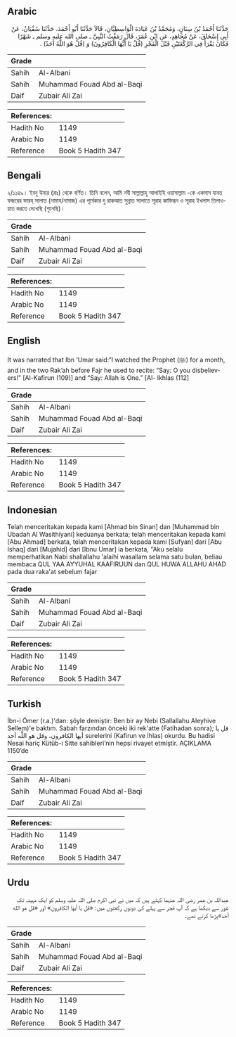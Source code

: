 ## Arabic


<div dir="rtl" lang="ar" style={{fontSize:'larger',backgroundColor:'#f8f9fa',padding:20}}>
حَدَّثَنَا أَحْمَدُ بْنُ سِنَانٍ، وَمُحَمَّدُ بْنُ عَبَادَةَ الْوَاسِطِيَّانِ، قَالاَ حَدَّثَنَا أَبُو أَحْمَدَ، حَدَّثَنَا سُفْيَانُ، عَنْ أَبِي إِسْحَاقَ، عَنْ مُجَاهِدٍ، عَنِ ابْنِ عُمَرَ، قَالَ رَمَقْتُ النَّبِيَّ ـ صلى الله عليه وسلم ـ شَهْرًا فَكَانَ يَقْرَأُ فِي الرَّكْعَتَيْنِ قَبْلَ الْفَجْرِ ‏(قُلْ يَا أَيُّهَا الْكَافِرُونَ)‏ وَ ‏(قُلْ هُوَ اللَّهُ أَحَدٌ)‏ ‏.‏
</div>
<div style={{backgroundColor:'#f8f9fa',padding:20, marginBottom: 10}}><table> <thead> <tr> <th>Grade</th> <th></th> </tr> </thead> <tbody> <tr><td>Sahih</td><td>Al-Albani</td></tr><tr><td>Sahih</td><td>Muhammad Fouad Abd al-Baqi</td></tr><tr><td>Daif</td><td>Zubair Ali Zai</td></tr></tbody></table><table> <thead> <tr> <th>References:</th> <th></th> </tr> </thead> <tbody><tr><td>Hadith No</td><td>1149</td></tr><tr><td>Arabic No</td><td>1149</td></tr><tr><td>Reference</td><td>Book 5 Hadith 347</td></tr></tbody></table></div>

## Bengali


<div dir="ltr" lang="bn" style={{fontSize:'larger',backgroundColor:'#f8f9fa',padding:20}}>
২/১১৪৯। ইবনু উমার (রাঃ) থেকে বর্ণিত। তিনি বলেন, আমি নবী সাল্লাল্লাহু আলাইহি ওয়াসাল্লাম -কে একমাস যাবত ফজরের ফারয্ সালাত (নামায/নামাজ) এর পূর্বেকার দু রাকআত সুন্নাত সালাতে সূরাহ কাফিরূন ও সূরাহ ইখলাস তিলাওয়াত করতে দেখেছি (শুনেছি)।
</div>
<div style={{backgroundColor:'#f8f9fa',padding:20, marginBottom: 10}}><table> <thead> <tr> <th>Grade</th> <th></th> </tr> </thead> <tbody> <tr><td>Sahih</td><td>Al-Albani</td></tr><tr><td>Sahih</td><td>Muhammad Fouad Abd al-Baqi</td></tr><tr><td>Daif</td><td>Zubair Ali Zai</td></tr></tbody></table><table> <thead> <tr> <th>References:</th> <th></th> </tr> </thead> <tbody><tr><td>Hadith No</td><td>1149</td></tr><tr><td>Arabic No</td><td>1149</td></tr><tr><td>Reference</td><td>Book 5 Hadith 347</td></tr></tbody></table></div>

## English


<div dir="ltr" lang="en" style={{fontSize:'larger',backgroundColor:'#f8f9fa',padding:20}}>
It was narrated that Ibn ‘Umar said:“I watched the Prophet (ﷺ) for a month, and in the two Rak’ah before Fajr he used to recite: “Say: O you disbelievers!” [Al-Kafirun (109)] and “Say: Allah is One.” [Al- Ikhlas (112]
</div>
<div style={{backgroundColor:'#f8f9fa',padding:20, marginBottom: 10}}><table> <thead> <tr> <th>Grade</th> <th></th> </tr> </thead> <tbody> <tr><td>Sahih</td><td>Al-Albani</td></tr><tr><td>Sahih</td><td>Muhammad Fouad Abd al-Baqi</td></tr><tr><td>Daif</td><td>Zubair Ali Zai</td></tr></tbody></table><table> <thead> <tr> <th>References:</th> <th></th> </tr> </thead> <tbody><tr><td>Hadith No</td><td>1149</td></tr><tr><td>Arabic No</td><td>1149</td></tr><tr><td>Reference</td><td>Book 5 Hadith 347</td></tr></tbody></table></div>

## Indonesian


<div dir="ltr" lang="id" style={{fontSize:'larger',backgroundColor:'#f8f9fa',padding:20}}>
Telah menceritakan kepada kami [Ahmad bin Sinan] dan [Muhammad bin Ubadah Al Wasithiyani] keduanya berkata; telah menceritakan kepada kami [Abu Ahmad] berkata, telah menceritakan kepada kami [Sufyan] dari [Abu Ishaq] dari [Mujahid] dari [Ibnu Umar] ia berkata, "Aku selalu memperhatikan Nabi shallallahu 'alaihi wasallam selama satu bulan, beliau membaca QUL YAA AYYUHAL KAAFIRUUN dan QUL HUWA ALLAHU AHAD pada dua raka'at sebelum fajar
</div>
<div style={{backgroundColor:'#f8f9fa',padding:20, marginBottom: 10}}><table> <thead> <tr> <th>Grade</th> <th></th> </tr> </thead> <tbody> <tr><td>Sahih</td><td>Al-Albani</td></tr><tr><td>Sahih</td><td>Muhammad Fouad Abd al-Baqi</td></tr><tr><td>Daif</td><td>Zubair Ali Zai</td></tr></tbody></table><table> <thead> <tr> <th>References:</th> <th></th> </tr> </thead> <tbody><tr><td>Hadith No</td><td>1149</td></tr><tr><td>Arabic No</td><td>1149</td></tr><tr><td>Reference</td><td>Book 5 Hadith 347</td></tr></tbody></table></div>

## Turkish


<div dir="ltr" lang="tr" style={{fontSize:'larger',backgroundColor:'#f8f9fa',padding:20}}>
İbn-i Ömer (r.a.)'dan: şöyle demiştir: Ben bir ay Nebi (Sallallahu Aleyhive Sellem)'e baktım. Sabah farzından önceki iki rek'atte (Fatihadan sonra); قل يا أيها الكافرون، وقل هو اللَّه أحد surelerini (Kafirun ve İhlas) okurdu. Bu hadisi Nesai hariç Kütüb-i Sitte sahibIeri’nin hepsi rivayet etmiştir. AÇIKLAMA 1150’de
</div>
<div style={{backgroundColor:'#f8f9fa',padding:20, marginBottom: 10}}><table> <thead> <tr> <th>Grade</th> <th></th> </tr> </thead> <tbody> <tr><td>Sahih</td><td>Al-Albani</td></tr><tr><td>Sahih</td><td>Muhammad Fouad Abd al-Baqi</td></tr><tr><td>Daif</td><td>Zubair Ali Zai</td></tr></tbody></table><table> <thead> <tr> <th>References:</th> <th></th> </tr> </thead> <tbody><tr><td>Hadith No</td><td>1149</td></tr><tr><td>Arabic No</td><td>1149</td></tr><tr><td>Reference</td><td>Book 5 Hadith 347</td></tr></tbody></table></div>

## Urdu


<div dir="rtl" lang="ur" style={{fontSize:'larger',backgroundColor:'#f8f9fa',padding:20}}>
عبداللہ بن عمر رضی اللہ عنہما کہتے ہیں کہ میں نے نبی اکرم صلی اللہ علیہ وسلم کو ایک مہینہ تک غور سے دیکھا ہے کہ آپ فجر سے پہلے کی دونوں رکعتوں میں: «قل يا أيها الكافرون» اور «قل هو الله أحد»پڑھا کرتے تھے۔
</div>
<div style={{backgroundColor:'#f8f9fa',padding:20, marginBottom: 10}}><table> <thead> <tr> <th>Grade</th> <th></th> </tr> </thead> <tbody> <tr><td>Sahih</td><td>Al-Albani</td></tr><tr><td>Sahih</td><td>Muhammad Fouad Abd al-Baqi</td></tr><tr><td>Daif</td><td>Zubair Ali Zai</td></tr></tbody></table><table> <thead> <tr> <th>References:</th> <th></th> </tr> </thead> <tbody><tr><td>Hadith No</td><td>1149</td></tr><tr><td>Arabic No</td><td>1149</td></tr><tr><td>Reference</td><td>Book 5 Hadith 347</td></tr></tbody></table></div>